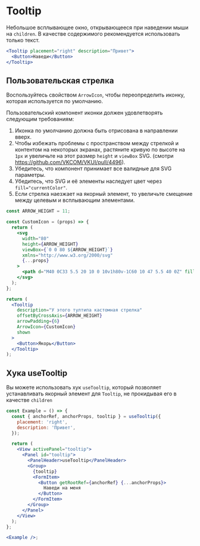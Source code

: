 <Overview>

# Tooltip

Небольшое всплывающее окно, открывающееся при наведении мыши на `children`.
В качестве содержимого рекомендуется использовать только текст.

</Overview>

```jsx
<Tooltip placement="right" description="Привет">
  <Button>Наведи</Button>
</Tooltip>
```

## Пользовательская стрелка

Воспользуйтесь свойством `ArrowIcon`, чтобы переопределить иконку, которая используется по умолчанию.

Пользовательский компонент иконки должен удовлетворять следующим требованиям:

1. Иконка по умолчанию должна быть отрисована в направлении вверх.
2. Чтобы избежать проблемы с пространством между стрелкой и контентом на некоторых экранах,
   растяните кривую по высоте на `1px` и увеличьте на этот размер `height` и `viewBox` SVG.
   (смотри https://github.com/VKCOM/VKUI/pull/4496).
3. Убедитесь, что компонент принимает все валидные для SVG параметры.
4. Убедитесь, что SVG и её элементы наследует цвет через `fill="currentColor"`.
5. Если стрелка наезжает на якорный элемент, то увеличьте смещение между целевым и всплывающим элементами.

```jsx
const ARROW_HEIGHT = 11;

const CustomIcon = (props) => {
  return (
    <svg
      width="80"
      height={ARROW_HEIGHT}
      viewBox={`0 0 80 ${ARROW_HEIGHT}`}
      xmlns="http://www.w3.org/2000/svg"
      {...props}
    >
      <path d="M40 0C33 5.5 20 10 0 10v1h80v-1C60 10 47 5.5 40 0Z" fill="currentColor" />
    </svg>
  );
};

return (
  <Tooltip
    description="У этого тултипа кастомная стрелка"
    offsetByCrossAxis={ARROW_HEIGHT}
    arrowPadding={6}
    ArrowIcon={CustomIcon}
    shown
  >
    <Button>Якорь</Button>
  </Tooltip>
);
```

## Хука useTooltip

Вы можете использовать хук `useTooltip`, который позволяет устанавливать якорный элемент для `Tooltip`,
не прокидывая его в качестве `children`

```jsx { "props": { "layout": false, "iframe": true } }
const Example = () => {
  const { anchorRef, anchorProps, tooltip } = useTooltip({
    placement: 'right',
    description: 'Привет',
  });

  return (
    <View activePanel="tooltip">
      <Panel id="tooltip">
        <PanelHeader>useTooltip</PanelHeader>
        <Group>
          {tooltip}
          <FormItem>
            <Button getRootRef={anchorRef} {...anchorProps}>
              Наведи на меня
            </Button>
          </FormItem>
        </Group>
      </Panel>
    </View>
  );
};

<Example />;
```
